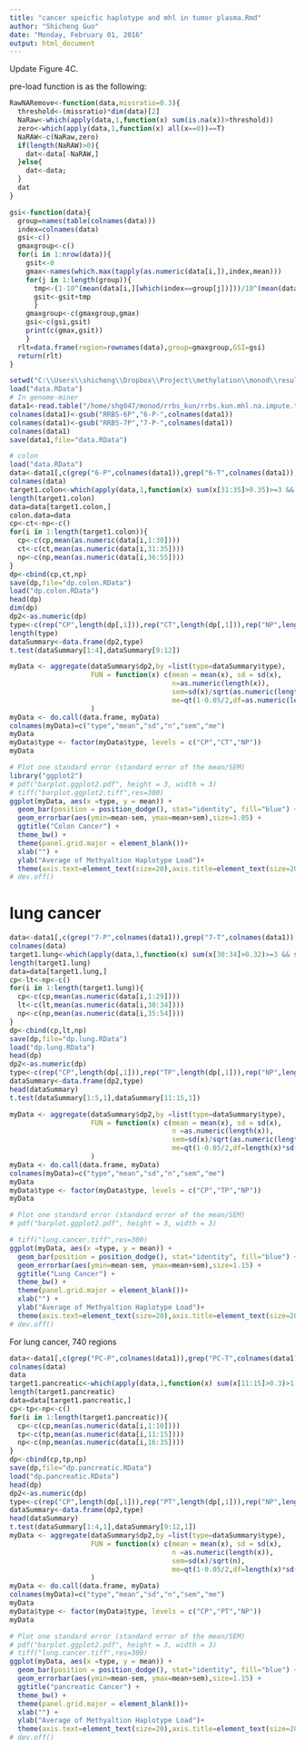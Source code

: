 ---
title: "cancer speicfic haplotype and mhl in tumor plasma.Rmd"
author: "Shicheng Guo"
date: "Monday, February 01, 2016"
output: html_document
---
Update Figure 4C. 


pre-load function is as the following:
```{r}
RawNARemove<-function(data,missratio=0.3){
  threshold<-(missratio)*dim(data)[2]
  NaRaw<-which(apply(data,1,function(x) sum(is.na(x))>threshold))
  zero<-which(apply(data,1,function(x) all(x==0))==T)
  NaRAW<-c(NaRaw,zero)
  if(length(NaRAW)>0){
    dat<-data[-NaRAW,]
  }else{
    dat<-data;
  }
  dat
} 

gsi<-function(data){
  group=names(table(colnames(data)))
  index=colnames(data)
  gsi<-c()
  gmaxgroup<-c()
  for(i in 1:nrow(data)){
    gsit<-0
    gmax<-names(which.max(tapply(as.numeric(data[i,]),index,mean)))
    for(j in 1:length(group)){
      tmp<-(1-10^(mean(data[i,][which(index==group[j])]))/10^(mean(data[i,][which(index==gmax)])))/(length(group)-1)
      gsit<-gsit+tmp
      }
    gmaxgroup<-c(gmaxgroup,gmax)
    gsi<-c(gsi,gsit)
    print(c(gmax,gsit))
    }
  rlt=data.frame(region=rownames(data),group=gmaxgroup,GSI=gsi)
  return(rlt)
}

```


```{r}
setwd("C:\\Users\\shicheng\\Dropbox\\Project\\methylation\\monod\\result\\Figure4E\\round2")
load("data.RData")
# In genome-miner
data1<-read.table("/home/shg047/monod/rrbs_kun/rrbs.kun.mhl.na.impute.txt",head=T,as.is=T, check.name=F)
colnames(data1)<-gsub("RRBS-6P","6-P-",colnames(data1))
colnames(data1)<-gsub("RRBS-7P","7-P-",colnames(data1))
colnames(data1)
save(data1,file="data.RData")

# colon 
load("data.RData")
data<-data1[,c(grep("6-P",colnames(data1)),grep("6-T",colnames(data1)),grep("NC-P",colnames(data1)))]
colnames(data)
target1.colon<-which(apply(data,1,function(x) sum(x[31:35]>0.35)>=3 && sum(x[36:55]>0.03)<=5))
length(target1.colon)
data=data[target1.colon,]
colon.data=data
cp<-ct<-np<-c()
for(i in 1:length(target1.colon)){
  cp<-c(cp,mean(as.numeric(data[i,1:30])))
  ct<-c(ct,mean(as.numeric(data[i,31:35])))
  np<-c(np,mean(as.numeric(data[i,36:55])))
}  
dp<-cbind(cp,ct,np)
save(dp,file="dp.colon.RData")
load("dp.colon.RData")
head(dp)
dim(dp)
dp2<-as.numeric(dp)
type<-c(rep("CP",length(dp[,1])),rep("CT",length(dp[,1])),rep("NP",length(dp[,1])))
length(type)
dataSummary<-data.frame(dp2,type)
t.test(dataSummary[1:4],dataSummary[9:12])

myData <- aggregate(dataSummary$dp2,by =list(type=dataSummary$type),
                    FUN = function(x) c(mean = mean(x), sd = sd(x),
                                        n=as.numeric(length(x)),
                                        sem=sd(x)/sqrt(as.numeric(length(x))),
                                        me=qt(1-0.05/2,df=as.numeric(length(x))*sd(x)/sqrt(as.numeric(length(x)))))
                    )
myData <- do.call(data.frame, myData)
colnames(myData)=c("type","mean","sd","n","sem","me")
myData
myData$type <- factor(myData$type, levels = c("CP","CT","NP"))
myData

# Plot one standard error (standard error of the mean/SEM)
library("ggplot2")
# pdf("barplot.ggplot2.pdf", height = 3, width = 3)
# tiff("barplot.ggplot2.tiff",res=300)
ggplot(myData, aes(x =type, y = mean)) +  
  geom_bar(position = position_dodge(), stat="identity", fill="blue") + 
  geom_errorbar(aes(ymin=mean-sem, ymax=mean+sem),size=1.05) +
  ggtitle("Colon Cancer") + 
  theme_bw() +
  theme(panel.grid.major = element_blank())+
  xlab("") +
  ylab("Average of Methyaltion Haplotype Load")+
  theme(axis.text=element_text(size=20),axis.title=element_text(size=20))
# dev.off()


```
# lung cancer 
```{r}
data<-data1[,c(grep("7-P",colnames(data1)),grep("7-T",colnames(data1)),grep("NC-P",colnames(data1)))]
colnames(data)
target1.lung<-which(apply(data,1,function(x) sum(x[30:34]>0.32)>=3 && sum(x[35:54]>0.02)<=8))
length(target1.lung)
data=data[target1.lung,]
cp<-lt<-np<-c()
for(i in 1:length(target1.lung)){
  cp<-c(cp,mean(as.numeric(data[i,1:29])))
  lt<-c(lt,mean(as.numeric(data[i,30:34])))
  np<-c(np,mean(as.numeric(data[i,35:54])))
}  
dp<-cbind(cp,lt,np)
save(dp,file="dp.lung.RData")
load("dp.lung.RData")
head(dp)
dp2<-as.numeric(dp)
type<-c(rep("CP",length(dp[,1])),rep("TP",length(dp[,1])),rep("NP",length(dp[,1])))
dataSummary<-data.frame(dp2,type)
head(dataSummary)
t.test(dataSummary[1:5,1],dataSummary[11:15,1])

myData <- aggregate(dataSummary$dp2,by =list(type=dataSummary$type),
                    FUN = function(x) c(mean = mean(x), sd = sd(x),
                                        n =as.numeric(length(x)),
                                        sem=sd(x)/sqrt(as.numeric(length(x))),
                                        me=qt(1-0.05/2,df=length(x)*sd(x)/sqrt(as.numeric(length(x)))))
                    )
myData <- do.call(data.frame, myData)
colnames(myData)=c("type","mean","sd","n","sem","me")
myData
myData$type <- factor(myData$type, levels = c("CP","TP","NP"))
myData

# Plot one standard error (standard error of the mean/SEM)
# pdf("barplot.ggplot2.pdf", height = 3, width = 3)

# tiff("lung.cancer.tiff",res=300)
ggplot(myData, aes(x =type, y = mean)) +  
  geom_bar(position = position_dodge(), stat="identity", fill="blue") + 
  geom_errorbar(aes(ymin=mean-sem, ymax=mean+sem),size=1.15) +
  ggtitle("Lung Cancer") + 
  theme_bw() +
  theme(panel.grid.major = element_blank())+
  xlab("") +
  ylab("Average of Methyaltion Haplotype Load")+
  theme(axis.text=element_text(size=20),axis.title=element_text(size=20))
# dev.off()

```
For lung cancer, 740 regions


```{r}
data<-data1[,c(grep("PC-P",colnames(data1)),grep("PC-T",colnames(data1)),grep("NC-P",colnames(data1)))]
colnames(data)
data
target1.pancreatic<-which(apply(data,1,function(x) sum(x[11:15]>0.3)>1 && sum(x[16:35]>0.01)<=4))
length(target1.pancreatic)
data=data[target1.pancreatic,]
cp<-tp<-np<-c()
for(i in 1:length(target1.pancreatic)){
  cp<-c(cp,mean(as.numeric(data[i,1:10])))
  tp<-c(tp,mean(as.numeric(data[i,11:15])))
  np<-c(np,mean(as.numeric(data[i,16:35])))
}  
dp<-cbind(cp,tp,np)
save(dp,file="dp.pancreatic.RData")
load("dp.pancreatic.RData")
head(dp)
dp2<-as.numeric(dp)
type<-c(rep("CP",length(dp[,1])),rep("PT",length(dp[,1])),rep("NP",length(dp[,1])))
dataSummary<-data.frame(dp2,type)
head(dataSummary)
t.test(dataSummary[1:4,1],dataSummary[9:12,1])
myData <- aggregate(dataSummary$dp2,by =list(type=dataSummary$type),
                    FUN = function(x) c(mean = mean(x), sd = sd(x),
                                        n =as.numeric(length(x)),
                                        sem=sd(x)/sqrt(n),
                                        me=qt(1-0.05/2,df=length(x)*sd(x)/sqrt(n)))
                    )
myData <- do.call(data.frame, myData)
colnames(myData)=c("type","mean","sd","n","sem","me")
myData
myData$type <- factor(myData$type, levels = c("CP","PT","NP"))
myData

# Plot one standard error (standard error of the mean/SEM)
# pdf("barplot.ggplot2.pdf", height = 3, width = 3)
# tiff("lung.cancer.tiff",res=300)
ggplot(myData, aes(x =type, y = mean)) +  
  geom_bar(position = position_dodge(), stat="identity", fill="blue") + 
  geom_errorbar(aes(ymin=mean-sem, ymax=mean+sem),size=1.15) +
  ggtitle("pancreatic Cancer") + 
  theme_bw() +
  theme(panel.grid.major = element_blank())+
  xlab("") +
  ylab("Average of Methyaltion Haplotype Load")+
  theme(axis.text=element_text(size=20),axis.title=element_text(size=20))
# dev.off()
```

